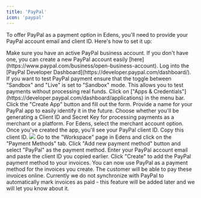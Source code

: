 ```yaml
---
title: 'PayPal'
icon: 'paypal'
---
```


To offer PayPal as a payment option in Edens, you'll need to provide your PayPal account email and client ID. Here's how to set it up:

<Steps>
  <Step title="Create a PayPal Business Account">
    Make sure you have an active PayPal business account.
    If you don't have one, you can create a new PayPal account easily [here](https://www.paypal.com/business/open-business-account).
  </Step>
  <Step title="Access the PayPal Developer Dashboard">
    Log into the [PayPal Developer Dashboard](https://developer.paypal.com/dashboard/).
  </Step>
  <Step title="Test with Sandbox Mode">
    If you want to test PayPal payment ensure that the toggle between "Sandbox" and "Live" is set to "Sandbox" mode.
    This allows you to test payments without processing real funds.
  </Step>
  <Step title="Navigate to Apps & Credentials">
    Click on ["Apps & Credentials"](https://developer.paypal.com/dashboard/applications) in the menu bar.
  </Step>
  <Step title="Create a PayPal App">
    Click the "Create App" button and fill out the form. Provide a name for your PayPal app to easily identify it in the future.
  </Step>
  <Step title="Generate Client ID">
    Choose whether you'll be generating a Client ID and Secret Key for processing payments as a merchant or a platform.
    For Edens, select the merchant account option. Once you've created the app, you'll see your PayPal client ID. Copy this client ID.
    <Frame type="glass">
      <img src="/images/paypal_account_clientId.png" />
    </Frame>
  </Step>
  <Step title="Add PayPal Payment Method to Edens">
    Go to the "Workspace" page in Edens and click on the "Payment Methods" tab.
    Click "Add new payment method" button and select "PayPal" as the payment method.
    Enter your PayPal account email and paste the client ID you copied earlier.
    Click "Create" to add the PayPal payment method to your invoices.
  </Step>
  <Step title="Get Paid with PayPal">
    You can now use PayPal as a payment method for the invoices you create.
    The customer will be able to pay these invoices online.
    Currently we do not synchronize with PayPal to automatically mark invoices as paid - this feature will be added later and we will let you know about it.
  </Step>
</Steps>